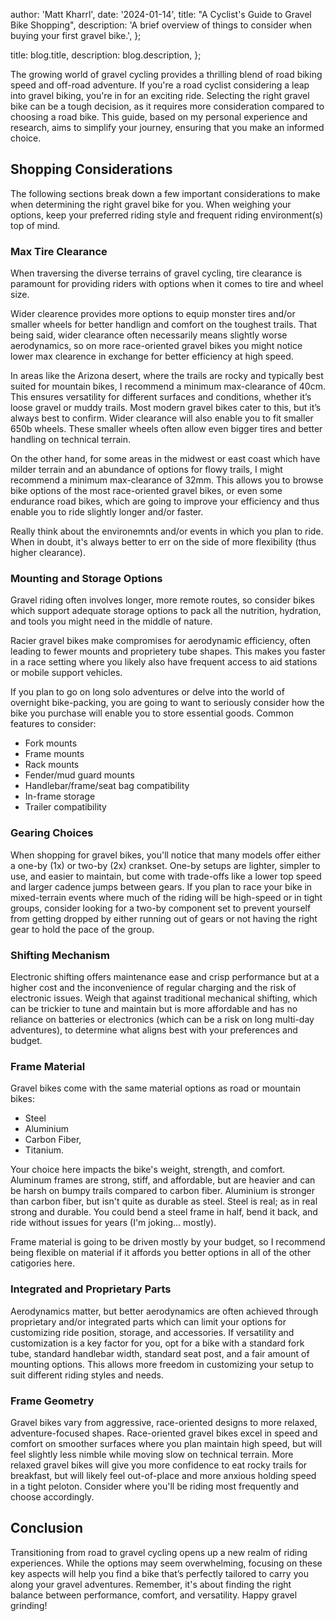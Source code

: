 
  author: 'Matt Kharrl',
  date: '2024-01-14',
  title: "A Cyclist's Guide to Gravel Bike Shopping",
  description:
    'A brief overview of things to consider when buying your first gravel bike.',
};

  title: blog.title,
  description: blog.description,
};


<div className="flex items-center justify-center">
  <MdxImage
    src={gravelBikeImage}
    alt="image of a notebook sketch of a gavel bike"
    className="max-w-xs"
  />
</div>

The growing world of gravel cycling provides a thrilling blend of road biking speed and off-road adventure. If you're a road cyclist considering a leap into gravel biking, you're in for an exciting ride. Selecting the right gravel bike can be a tough decision, as it requires more consideration compared to choosing a road bike. This guide, based on my personal experience and research, aims to simplify your journey, ensuring that you make an informed choice.

## Shopping Considerations

The following sections break down a few important considerations to make when determining the right gravel bike for you. When weighing your options, keep your preferred riding style and frequent riding environment(s) top of mind.

### Max Tire Clearance

When traversing the diverse terrains of gravel cycling, tire clearance is paramount for providing riders with options when it comes to tire and wheel size.

Wider clearence provides more options to equip monster tires and/or smaller wheels for better handlign and comfort on the toughest trails. That being said, wider clearance often necessarily means slightly worse aerodynamics, so on more race-oriented gravel bikes you might notice lower max clearence in exchange for better efficiency at high speed.

In areas like the Arizona desert, where the trails are rocky and typically best suited for mountain bikes, I recommend a minimum max-clearance of 40cm. This ensures versatility for different surfaces and conditions, whether it’s loose gravel or muddy trails. Most modern gravel bikes cater to this, but it’s always best to confirm. Wider clearance will also enable you to fit smaller 650b wheels. These smaller wheels often allow even bigger tires and better handling on technical terrain.

On the other hand, for some areas in the midwest or east coast which have milder terrain and an abundance of options for flowy trails, I might recommend a minimum max-clearance of 32mm. This allows you to browse bike options of the most race-oriented gravel bikes, or even some endurance road bikes, which are going to improve your efficiency and thus enable you to ride slightly longer and/or faster.

Really think about the environemnts and/or events in which you plan to ride. When in doubt, it's always better to err on the side of more flexibility (thus higher clearance).

### Mounting and Storage Options

Gravel riding often involves longer, more remote routes, so consider bikes which support adequate storage options to pack all the nutrition, hydration, and tools you might need in the middle of nature.

Racier gravel bikes make compromises for aerodynamic efficiency, often leading to fewer mounts and proprietery tube shapes. This makes you faster in a race setting where you likely also have frequent access to aid stations or mobile support vehicles.

If you plan to go on long solo adventures or delve into the world of overnight bike-packing, you are going to want to seriously consider how the bike you purchase will enable you to store essential goods. Common features to consider:

- Fork mounts
- Frame mounts
- Rack mounts
- Fender/mud guard mounts
- Handlebar/frame/seat bag compatibility
- In-frame storage
- Trailer compatibility

### Gearing Choices

When shopping for gravel bikes, you'll notice that many models offer either a one-by (1x) or two-by (2x) crankset. One-by setups are lighter, simpler to use, and easier to maintain, but come with trade-offs like a lower top speed and larger cadence jumps between gears. If you plan to race your bike in mixed-terrain events where much of the riding will be high-speed or in tight groups, consider looking for a two-by component set to prevent yourself from getting dropped by either running out of gears or not having the right gear to hold the pace of the group.

### Shifting Mechanism

Electronic shifting offers maintenance ease and crisp performance but at a higher cost and the inconvenience of regular charging and the risk of electronic issues. Weigh that against traditional mechanical shifting, which can be trickier to tune and maintain but is more affordable and has no reliance on batteries or electronics (which can be a risk on long multi-day adventures), to determine what aligns best with your preferences and budget.

### Frame Material

Gravel bikes come with the same material options as road or mountain bikes:

- Steel
- Aluminium
- Carbon Fiber,
- Titanium.

Your choice here impacts the bike's weight, strength, and comfort. Aluminum frames are strong, stiff, and affordable, but are heavier and can be harsh on bumpy trails compared to carbon fiber. Aluminium is stronger than carbon fiber, but isn't quite as durable as steel. Steel is real; as in real strong and durable. You could bend a steel frame in half, bend it back, and ride without issues for years (I'm joking... mostly).

Frame material is going to be driven mostly by your budget, so I recommend being flexible on material if it affords you better options in all of the other catigories here.

### Integrated and Proprietary Parts

Aerodynamics matter, but better aerodynamics are often achieved through proprietary and/or integrated parts which can limit your options for customizing ride position, storage, and accessories. If versatility and customization is a key factor for you, opt for a bike with a standard fork tube, standard handlebar width, standard seat post, and a fair amount of mounting options. This allows more freedom in customizing your setup to suit different riding styles and needs.

### Frame Geometry

Gravel bikes vary from aggressive, race-oriented designs to more relaxed, adventure-focused shapes. Race-oriented gravel bikes excel in speed and comfort on smoother surfaces where you plan maintain high speed, but will feel slightly less nimble while moving slow on technical terrain. More relaxed gravel bikes will give you more confidence to eat rocky trails for breakfast, but will likely feel out-of-place and more anxious holding speed in a tight peloton. Consider where you'll be riding most frequently and choose accordingly.

## Conclusion

Transitioning from road to gravel cycling opens up a new realm of riding experiences. While the options may seem overwhelming, focusing on these key aspects will help you find a bike that’s perfectly tailored to carry you along your gravel adventures. Remember, it's about finding the right balance between performance, comfort, and versatility. Happy gravel grinding!
